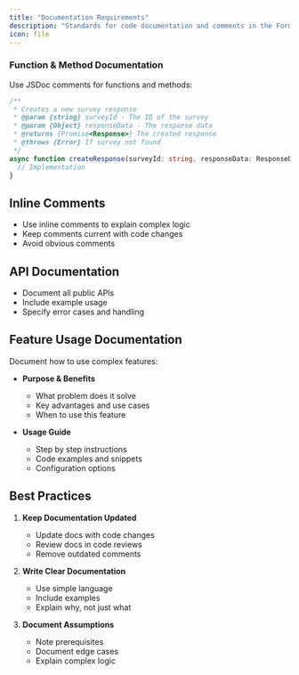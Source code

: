 ```yaml
---
title: "Documentation Requirements"
description: "Standards for code documentation and comments in the Formbricks codebase"
icon: file
---
```


### Function & Method Documentation

Use JSDoc comments for functions and methods:

```typescript
/**
 * Creates a new survey response
 * @param {string} surveyId - The ID of the survey
 * @param {Object} responseData - The response data
 * @returns {Promise<Response>} The created response
 * @throws {Error} If survey not found
 */
async function createResponse(surveyId: string, responseData: ResponseData): Promise<Response> {
  // Implementation
}
```

## Inline Comments

- Use inline comments to explain complex logic
- Keep comments current with code changes
- Avoid obvious comments

## API Documentation

- Document all public APIs
- Include example usage
- Specify error cases and handling

## Feature Usage Documentation

Document how to use complex features:

- **Purpose & Benefits**

  - What problem does it solve
  - Key advantages and use cases
  - When to use this feature

- **Usage Guide**

  - Step by step instructions
  - Code examples and snippets
  - Configuration options

## Best Practices

1. **Keep Documentation Updated**

   - Update docs with code changes
   - Review docs in code reviews
   - Remove outdated comments

2. **Write Clear Documentation**

   - Use simple language
   - Include examples
   - Explain why, not just what

3. **Document Assumptions**
   - Note prerequisites
   - Document edge cases
   - Explain complex logic
